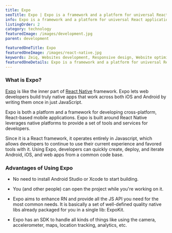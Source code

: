 ```yaml
---
title: Expo
seoTitle: Expo | Expo is a framework and a platform for universal React applications.
info: Expo is a framework and a platform for universal React applications. It is a set of tools and services built around React Native and native platforms that help you develop, build, deploy, and quickly iterate on iOS, Android, and web apps from the same JavaScript/TypeScript codebase.
listingOrder: 2
category: technology
featuredImage: /images/development.jpg
parent: development

featuredOneTitle: Expo
featuredOneImage: /images/react-native.jpg
keywords: Zeiq, Websites development, Responsive design, Website optimization, E-commerce development, Content management systems (CMS), Website security, Search engine optimization (SEO), JavaScript frameworks , React, Nextjs, Cloud hosting (e.g. AWS, Azure, Google Cloud)
featuredOneDetails: Expo is a framework and a platform for universal React applications. It is a set of tools and services built around React Native and native platforms that help you develop, build, deploy, and quickly iterate on iOS, Android, and web apps from the same JavaScript/TypeScript codebase.
---
```


### What is Expo?

[Expo](https://expo.io/) is like the inner part of [React Native](https://reactnative.dev/) framework. Expo lets web developers build truly native apps that work across both iOS and Android by writing them once in just JavaScript.

Expo is both a platform and a framework for developing cross-platform, React-based mobile applications. Expo is built around React Native leverages native platforms to provide a set of tools and services for developers.

Since it is a React framework, it operates entirely in Javascript, which allows developers to continue to use their current experience and favored tools with it. Using Expo, developers can quickly create, deploy, and iterate Android, iOS, and web apps from a common code base.

### Advantages of Using Expo

- No need to install Android Studio or Xcode to start building.

- You (and other people) can open the project while you're working on it.

- Expo aims to enhance RN and provide all the JS API you need for the most common needs. It is basically a set of well-defined quality native libs already packaged for you in a single lib: ExpoKit.

- Expo has an SDK to handle all kinds of things like using the camera, accelerometer, maps, location tracking, analytics, etc.
